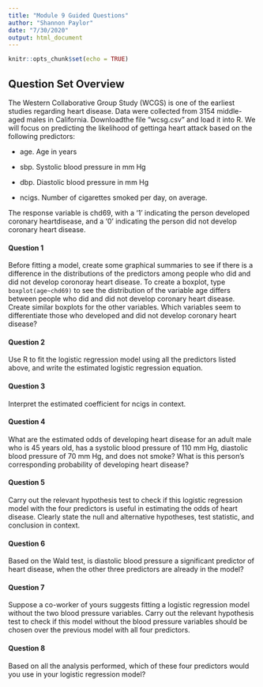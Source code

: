```yaml
---
title: "Module 9 Guided Questions"
author: "Shannon Paylor"
date: "7/30/2020"
output: html_document
---
```


```r
knitr::opts_chunk$set(echo = TRUE)
```

## Question Set Overview

The  Western  Collaborative  Group  Study  (WCGS)  is  one  of  the  earliest  studies  regarding heart disease.  Data were collected from 3154 middle-aged males in California.  Downloadthe file “wcsg.csv” and load it into R. We will focus on predicting the likelihood of gettinga heart attack based on the following predictors:

* age.  Age in years

* sbp.  Systolic blood pressure in mm Hg

* dbp.  Diastolic blood pressure in mm Hg

* ncigs.  Number of cigarettes smoked per day, on average.

The response variable is chd69, with a ‘1’ indicating the person developed coronary heartdisease, and a ‘0’ indicating the person did not develop coronary heart disease.

#### Question 1

Before fitting a model, create some graphical summaries to see if there is a difference in the distributions of the predictors among people who did and did not develop coronoray heart disease.  To create a boxplot, type `boxplot(age~chd69)` to see the distribution of the variable age differs between people who did and did not develop coronary heart disease.   Create  similar  boxplots  for  the  other  variables.   Which  variables  seem  to differentiate those who developed and did not develop coronary heart disease?

#### Question 2

Use  R  to  fit  the  logistic  regression  model  using  all  the  predictors  listed  above,  and write the estimated logistic regression equation.

#### Question 3

Interpret the estimated coefficient for ncigs in context.

#### Question 4

What  are  the  estimated  odds  of  developing  heart  disease  for  an  adult  male  who  is 45 years old, has a systolic blood pressure of 110 mm Hg, diastolic blood pressure of 70 mm Hg, and does not smoke?  What is this person’s corresponding probability of developing heart disease?

#### Question 5

Carry out the relevant hypothesis test to check if this logistic regression model with the four predictors is useful in estimating the odds of heart disease.  Clearly state the null and alternative hypotheses, test statistic, and conclusion in context.

#### Question 6

Based  on  the  Wald  test,  is  diastolic  blood  pressure  a  significant  predictor  of  heart disease, when the other three predictors are already in the model?

#### Question 7

Suppose a co-worker of yours suggests fitting a logistic regression model without the two blood pressure variables.  Carry out the relevant hypothesis test to check if this model without the blood pressure variables should be chosen over the previous model with all four predictors.

#### Question 8

Based on all the analysis performed, which of these four predictors would you use in your logistic regression model?
